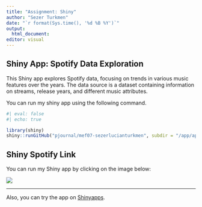 ```yaml
---
title: "Assignment: Shiny"
author: "Sezer Turkmen"
date: "`r format(Sys.time(), '%d %B %Y')`"
output: 
  html_document:
editor: visual
---
```

## Shiny App: Spotify Data Exploration

This Shiny app explores Spotify data, focusing on trends in various music features over the years. The data source is a dataset containing information on streams, release years, and different music attributes.


You can run my shiny app using the following command.

```r
#| eval: false
#| echo: true

library(shiny)
shiny::runGitHub("pjournal/mef07-sezerlucianturkmen", subdir = "/app/app.R")
```

## Shiny Spotify Link
You can run my Shiny app by clicking on the image below:

[![](https://i.stack.imgur.com/vqF0X.jpg)](https://sezerlucianturkmen.shinyapps.io/shinyspoty/)








---

Also, you can try the app on [Shinyapps](https://www.shinyapps.io/).